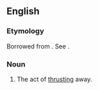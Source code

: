 ==English==

===Etymology===
Borrowed from {{bor|en|la|abstrusio}}. See {{m|en|abstruse}}.

===Noun===
{{en-noun}}

# {{lb|en|rare}} The act of [[thrusting]] away.